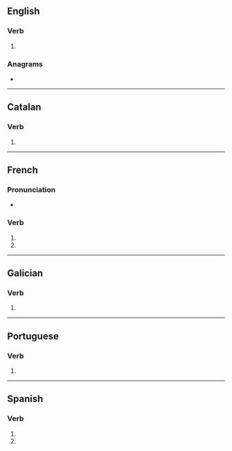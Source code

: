 {{also|improvisés}}
==English==

===Verb===
{{head|en|verb form}}

# {{en-third-person singular of|improvise}}

===Anagrams===
* {{anagrams|en|a=eiimoprssv|promissive}}

----

==Catalan==

===Verb===
{{head|ca|verb form}}

# {{ca-verb form of|p=2|n=sg|t=pres|m=ind|improvisar}}

----

==French==

===Pronunciation===
* {{IPA|lang=fr|/ɛ̃.pʁɔ.viz/}}

===Verb===
{{head|fr|verb form}}

# {{inflection of|improviser||2|s|pres|indc|lang=fr}}
# {{inflection of|improviser||2|s|pres|subj|lang=fr}}

----

==Galician==

===Verb===
{{gl-verb-form}}

# {{inflection of|improvisar||lang=gl|2|s|pres|subj}}

----

==Portuguese==

===Verb===
{{head|pt|verb form}}

# {{pt-verb-form-of|improvisar}}

----

==Spanish==

===Verb===
{{head|es|verb form}}

# {{es-verb form of|ending=ar|mood=imperative|sense=negative|pers=2|formal=no|number=singular|improvisar}}
# {{es-verb form of|ending=ar|mood=subjunctive|tense=present|pers=2|formal=no|number=singular|improvisar}}